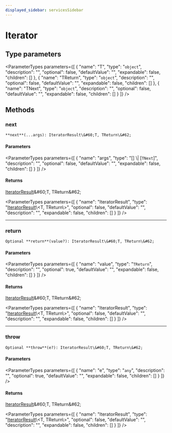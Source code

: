 ```yaml
---
displayed_sidebar: servicesSidebar
---
```



# Iterator

## Type parameters

<ParameterTypes parameters={[
  {
    "name": "T",
    "type": "`object`",
    "description": "",
    "optional": false,
    "defaultValue": "",
    "expandable": false,
    "children": []
  },
  {
    "name": "TReturn",
    "type": "`object`",
    "description": "",
    "optional": false,
    "defaultValue": "",
    "expandable": false,
    "children": []
  },
  {
    "name": "TNext",
    "type": "`object`",
    "description": "",
    "optional": false,
    "defaultValue": "",
    "expandable": false,
    "children": []
  }
]} />

## Methods

### next

`**next**(...args): IteratorResult\&#60;T, TReturn\&#62;`

#### Parameters

<ParameterTypes parameters={[
  {
    "name": "args",
    "type": "[] \\| [`TNext`]",
    "description": "",
    "optional": false,
    "defaultValue": "",
    "expandable": false,
    "children": []
  }
]} />

#### Returns

[IteratorResult](../types/IteratorResult.mdx)\&#60;T, TReturn\&#62;

<ParameterTypes parameters={[
  {
    "name": "IteratorResult",
    "type": "[IteratorResult](../types/IteratorResult.mdx)\\&#60;T, TReturn\\&#62;",
    "optional": false,
    "defaultValue": "",
    "description": "",
    "expandable": false,
    "children": []
  }
]} />

___

### return

`Optional **return**(value?): IteratorResult\&#60;T, TReturn\&#62;`

#### Parameters

<ParameterTypes parameters={[
  {
    "name": "value",
    "type": "`TReturn`",
    "description": "",
    "optional": true,
    "defaultValue": "",
    "expandable": false,
    "children": []
  }
]} />

#### Returns

[IteratorResult](../types/IteratorResult.mdx)\&#60;T, TReturn\&#62;

<ParameterTypes parameters={[
  {
    "name": "IteratorResult",
    "type": "[IteratorResult](../types/IteratorResult.mdx)\\&#60;T, TReturn\\&#62;",
    "optional": false,
    "defaultValue": "",
    "description": "",
    "expandable": false,
    "children": []
  }
]} />

___

### throw

`Optional **throw**(e?): IteratorResult\&#60;T, TReturn\&#62;`

#### Parameters

<ParameterTypes parameters={[
  {
    "name": "e",
    "type": "`any`",
    "description": "",
    "optional": true,
    "defaultValue": "",
    "expandable": false,
    "children": []
  }
]} />

#### Returns

[IteratorResult](../types/IteratorResult.mdx)\&#60;T, TReturn\&#62;

<ParameterTypes parameters={[
  {
    "name": "IteratorResult",
    "type": "[IteratorResult](../types/IteratorResult.mdx)\\&#60;T, TReturn\\&#62;",
    "optional": false,
    "defaultValue": "",
    "description": "",
    "expandable": false,
    "children": []
  }
]} />
